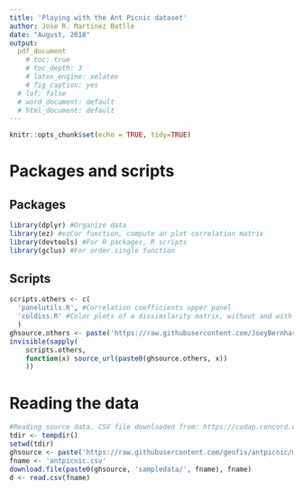 ```yaml
---
title: 'Playing with the Ant Picnic dataset'
author: Jose R. Martínez Batlle
date: "August, 2018"
output:
  pdf_document
    # toc: true
    # toc_depth: 3
    # latex_engine: xelatex    
    # fig_caption: yes
  # lof: false
  # word_document: default
  # html_document: default
---
```


```r
knitr::opts_chunk$set(echo = TRUE, tidy=TRUE)
```

# Packages and scripts

## Packages
```r
library(dplyr) #Organize data
library(ez) #ezCor function, compute an plot correlation matrix
library(devtools) #For R packages, R scripts
library(gclus) #For order.single function
```

## Scripts
```r
scripts.others <- c(
  'panelutils.R', #Correlation coefficients upper panel
  'coldiss.R' #Color plots of a dissimilarity matrix, without and with ordering
  )
ghsource.others <- paste('https://raw.githubusercontent.com/JoeyBernhardt/NumericalEcology/master/')
invisible(sapply(
    scripts.others,
    function(x) source_url(paste0(ghsource.others, x))
    ))
```

# Reading the data
```r
#Reading source data. CSV file downloaded from: https://codap.concord.org/releases/latest/static/dg/en/cert/index.html#shared=35710
tdir <- tempdir()
setwd(tdir)
ghsource <- paste('https://raw.githubusercontent.com/geofis/antpicnic/master/')
fname <- 'antpicnic.csv'
download.file(paste0(ghsource, 'sampledata/', fname), fname)
d <- read.csv(fname)

```
&nbsp;
